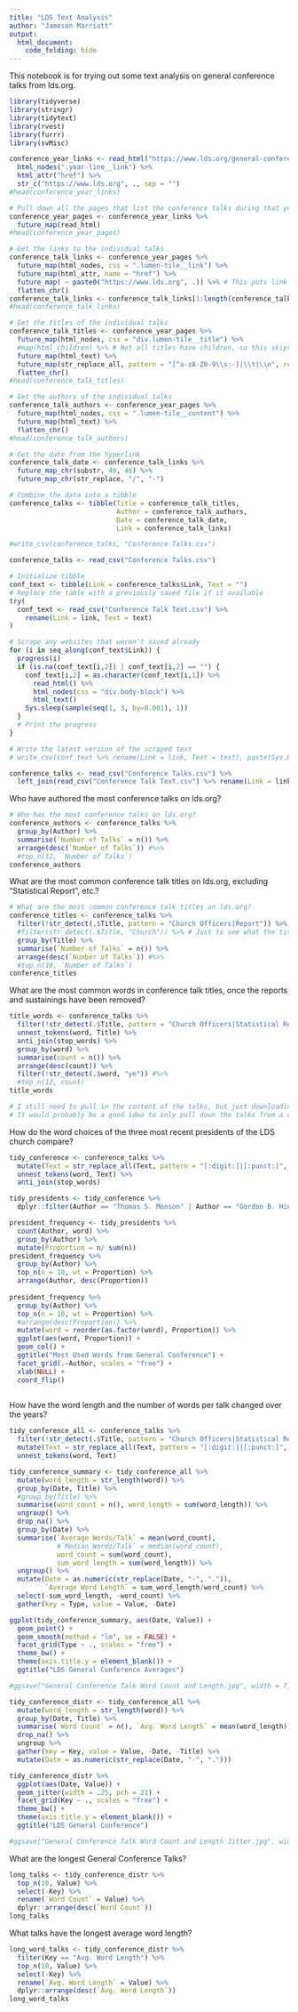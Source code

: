 ```yaml
---
title: "LDS Text Analysis"
author: "Jameson Marriott"
output:
  html_document:
    code_folding: hide
---
```


This notebook is for trying out some text analysis on general conference talks from lds.org. 

```r
library(tidyverse)
library(stringr)
library(tidytext)
library(rvest)
library(furrr)
library(svMisc)
```

```r
conference_year_links <- read_html("https://www.lds.org/general-conference/conferences?lang=eng") %>%
  html_nodes(".year-line__link") %>%
  html_attr("href") %>%
  str_c("https://www.lds.org", ., sep = "")
#head(conference_year_links)

# Pull down all the pages that list the conference talks during that year-month
conference_year_pages <- conference_year_links %>%
  future_map(read_html)
#head(conference_year_pages)
```

```r
# Get the links to the individual talks
conference_talk_links <- conference_year_pages %>%
  future_map(html_nodes, css = ".lumen-tile__link") %>%
  future_map(html_attr, name = "href") %>%
  future_map( ~ paste0("https://www.lds.org", .)) %>% # This puts link in the empty last spot
  flatten_chr()
conference_talk_links <- conference_talk_links[1:length(conference_talk_links) - 1] # this removes the last link
#head(conference_talk_links)

# Get the titles of the individual talks
conference_talk_titles <- conference_year_pages %>%
  future_map(html_nodes, css = "div.lumen-tile__title") %>%
  #map(html_children) %>% # Not all titles have children, so this skips some of them
  future_map(html_text) %>%
  future_map(str_replace_all, pattern = "[^a-zA-Z0-9\\s:-]|\\t|\\n", replacement = "") %>%
  flatten_chr()
#head(conference_talk_titles)

# Get the authors of the individual talks
conference_talk_authors <- conference_year_pages %>%
  future_map(html_nodes, css = ".lumen-tile__content") %>%
  future_map(html_text) %>%
  flatten_chr()
#head(conference_talk_authors)

# Get the date from the hyperlink
conference_talk_date <- conference_talk_links %>%
  future_map_chr(substr, 40, 46) %>%
  future_map_chr(str_replace, "/", "-")

# Combine the data into a tibble
conference_talks <- tibble(Title = conference_talk_titles,
                           Author = conference_talk_authors,
                           Date = conference_talk_date,
                           Link = conference_talk_links)

#write_csv(conference_talks, "Conference Talks.csv")

conference_talks <- read_csv("Conference Talks.csv")
```


```r
# Initialize tibble
conf_text <- tibble(Link = conference_talks$Link, Text = "")
# Replace the table with a previously saved file if it available
try(
  conf_text <- read_csv("Conference Talk Text.csv") %>%
    rename(Link = link, Text = text)
)

# Scrape any websites that weren't saved already
for (i in seq_along(conf_text$Link)) {
  progress(i)
  if (is.na(conf_text[i,2]) | conf_text[i,2] == "") {
    conf_text[i,2] = as.character(conf_text[i,1]) %>%
      read_html() %>%
      html_nodes(css = "div.body-block") %>%
      html_text()
    Sys.sleep(sample(seq(1, 3, by=0.001), 1))
  }
  # Print the progress
}

# Write the latest version of the scraped text
# write_csv(conf_text %>% rename(Link = link, Text = text), paste(Sys.Date(), "Conference Talk Text.csv"))

```

```r
conference_talks <- read_csv("Conference Talks.csv") %>%
  left_join(read_csv("Conference Talk Text.csv") %>% rename(Link = link, Text = text))

```


Who have authored the most conference talks on lds.org?

```r
# Who has the most conference talks on lds.org?
conference_authors <- conference_talks %>%
  group_by(Author) %>%
  summarise(`Number of Talks` = n()) %>%
  arrange(desc(`Number of Talks`)) #%>%
  #top_n(12, `Number of Talks`)
conference_authors
```

What are the most common conference talk titles on lds.org, excluding "Statistical Report", etc.?

```r
# What are the most common conference talk titles on lds.org?
conference_titles <- conference_talks %>%
  filter(!str_detect(.$Title, pattern = "Church Officers|Report")) %>% # This does remove a few more talks than ideal, but it's pretty close
  #filter(str_detect(.$Title, "Church")) %>% # Just to see what the titles are that contain "church"
  group_by(Title) %>%
  summarise(`Number of Talks` = n()) %>%
  arrange(desc(`Number of Talks`)) #%>%
  #top_n(10, `Number of Talks`)
conference_titles
```

What are the most common words in conference talk titles, once the reports and sustainings have been removed?

```r
title_words <- conference_talks %>%
  filter(!str_detect(.$Title, pattern = "Church Officers|Statistical Report|Church Audit")) %>% # This does remove a few more talks than ideal, but it's pretty close
  unnest_tokens(word, Title) %>%
  anti_join(stop_words) %>%
  group_by(word) %>%
  summarise(count = n()) %>%
  arrange(desc(count)) %>%
  filter(!str_detect(.$word, "ye")) #%>%
  #top_n(12, count)
title_words

# I still need to pull in the content of the talks, but just downloading that will take some time.
# It would probably be a good idea to only pull down the talks from a couple of authors to start with. 

```

How do the word choices of the three most recent presidents of the LDS church compare? 

```r
tidy_conference <- conference_talks %>%
  mutate(Text = str_replace_all(Text, pattern = "[:digit:]|[:punct:]", replacement = " ")) %>%
  unnest_tokens(word, Text) %>%
  anti_join(stop_words)

tidy_presidents <- tidy_conference %>%
  dplyr::filter(Author == "Thomas S. Monson" | Author == "Gordon B. Hinckley" | Author == "Russell M. Nelson")

president_frequency <- tidy_presidents %>%
  count(Author, word) %>%
  group_by(Author) %>%
  mutate(Proportion = n/ sum(n))
president_frequency %>%
  group_by(Author) %>%
  top_n(n = 10, wt = Proportion) %>%
  arrange(Author, desc(Proportion))
  
president_frequency %>%
  group_by(Author) %>%
  top_n(n = 10, wt = Proportion) %>%
  #arrange(desc(Proportion)) %>%
  mutate(word = reorder(as.factor(word), Proportion)) %>%
  ggplot(aes(word, Proportion)) +
  geom_col() +
  ggtitle("Most Used Words from General Conference") +
  facet_grid(.~Author, scales = "free") +
  xlab(NULL) +
  coord_flip() 
  
```

How have the word length and the number of words per talk changed over the years? 

```r
tidy_conference_all <- conference_talks %>%
  filter(!str_detect(.$Title, pattern = "Church Officers|Statistical Report|Church Audit|Church Finance")) %>% # This does remove a few more talks than ideal, but it's pretty close
  mutate(Text = str_replace_all(Text, pattern = "[:digit:]|[:punct:]", replacement = " ")) %>%
  unnest_tokens(word, Text)

tidy_conference_summary <- tidy_conference_all %>%
  mutate(word_length = str_length(word)) %>%
  group_by(Date, Title) %>%
  #group_by(Title) %>%
  summarise(word_count = n(), word_length = sum(word_length)) %>%
  ungroup() %>%
  drop_na() %>%
  group_by(Date) %>%
  summarise(`Average Words/Talk` = mean(word_count),
            #`Median Words/Talk` = median(word_count),
            word_count = sum(word_count),
            sum_word_length = sum(word_length)) %>%
  ungroup() %>%
  mutate(Date = as.numeric(str_replace(Date, "-", ".")),
         `Average Word Length` = sum_word_length/word_count) %>%
  select(-sum_word_length, -word_count) %>%
  gather(key = Type, value = Value, -Date)

ggplot(tidy_conference_summary, aes(Date, Value)) +
  geom_point() +
  geom_smooth(method = "lm", se = FALSE) +
  facet_grid(Type ~ ., scales = "free") +
  theme_bw() +
  theme(axis.title.y = element_blank()) +
  ggtitle("LDS General Conference Averages")

#ggsave("General Conference Talk Word Count and Length.jpg", width = 7, height = 5, units = "in", dpi = 300)

tidy_conference_distr <- tidy_conference_all %>%
  mutate(word_length = str_length(word)) %>%
  group_by(Date, Title) %>%
  summarise(`Word Count` = n(), `Avg. Word Length` = mean(word_length)) %>%
  drop_na() %>%
  ungroup %>%
  gather(key = Key, value = Value, -Date, -Title) %>%
  mutate(Date = as.numeric(str_replace(Date, "-", ".")))

tidy_conference_distr %>%
  ggplot(aes(Date, Value)) +
  geom_jitter(width = .25, pch = 21) +
  facet_grid(Key ~ ., scales = "free") +
  theme_bw() +
  theme(axis.title.y = element_blank()) +
  ggtitle("LDS General Conference")

#ggsave("General Conference Talk Word Count and Length Jitter.jpg", width = 7, height = 5, units = "in", dpi = 300)
```

What are the longest General Conference Talks?
```r
long_talks <- tidy_conference_distr %>%
  top_n(10, Value) %>%
  select(-Key) %>%
  rename(`Word Count` = Value) %>%
  dplyr::arrange(desc(`Word Count`))
long_talks
```

What talks have the longest average word length? 

```r
long_word_talks <- tidy_conference_distr %>%
  filter(Key == "Avg. Word Length") %>%
  top_n(10, Value) %>%
  select(-Key) %>%
  rename(`Avg. Word Length` = Value) %>%
  dplyr::arrange(desc(`Avg. Word Length`))
long_word_talks
```

